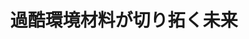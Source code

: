 ﻿---
title: "過酷環境材料が切り拓く未来"
category: "その他"
vol: 78
interviewee: "矢野 豊彦"
url: "http://www.lane.iir.titech.ac.jp/~tyano/yanolab.html"
tags: ["環境","材料","電子","予測","結晶"]
pdf: "78-2-yano.pdf"
career: ""
pdfurl: "78-2-yano/78-2-yano.pdf"
preface: "矢野研究室では、過酷な環境で使われる材料を開発している。材料の性質は、その材料を構成するミクロな組織に起因している。このミクロな組織の変化に注目することで、材料が過酷な環境でどのように変化するかを予測することができる。先生は、透過型電子顕微鏡などの最先端の技術を用いることによって、結晶の並びなどの材料のミクロな世界を観察し、過酷な環境に耐えられる材料を開発している。"
---
